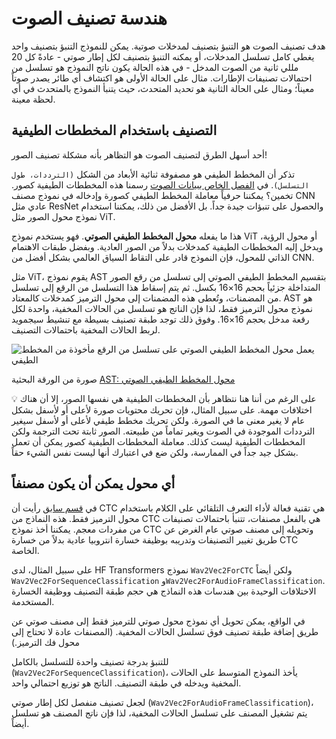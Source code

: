 # هندسة تصنيف الصوت

هدف تصنيف الصوت هو التنبؤ بتصنيف لمدخلات صوتية. يمكن للنموذج التنبؤ بتصنيف واحد يغطي كامل تسلسل المدخلات، أو يمكنه التنبؤ بتصنيف لكل إطار صوتي - عادةً كل 20 مللي ثانية من الصوت المدخل - في هذه الحالة يكون ناتج النموذج هو تسلسل من احتمالات تصنيفات الإطارات. مثال على الحالة الأولى هو اكتشاف أي طائر يصدر صوتاً معيناً؛ ومثال على الحالة الثانية هو تحديد المتحدث، حيث يتنبأ النموذج بالمتحدث في أي لحظة معينة.

## التصنيف باستخدام المخططات الطيفية

أحد أسهل الطرق لتصنيف الصوت هو التظاهر بأنه مشكلة تصنيف الصور!

تذكر أن المخطط الطيفي هو مصفوفة ثنائية الأبعاد من الشكل `(الترددات، طول التسلسل)`. في [الفصل الخاص ببيانات الصوت](../chapter1/audio_data) رسمنا هذه المخططات الطيفية كصور. تخمين؟ يمكننا حرفياً معاملة المخطط الطيفي كصورة وإدخاله في نموذج مصنف CNN عادي مثل ResNet والحصول على تنبؤات جيدة جداً. بل الأفضل من ذلك، يمكننا استخدام نموذج محول الصور مثل ViT.

هذا ما يفعله **محول المخطط الطيفي الصوتي**. فهو يستخدم نموذج ViT أو محول الرؤية، ويدخل إليه المخططات الطيفية كمدخلات بدلاً من الصور العادية. وبفضل طبقات الاهتمام الذاتي للمحول، فإن النموذج قادر على التقاط السياق العالمي بشكل أفضل من CNN.

مثل ViT، يقوم نموذج AST بتقسيم المخطط الطيفي الصوتي إلى تسلسل من رقع الصور المتداخلة جزئياً بحجم 16×16 بكسل. ثم يتم إسقاط هذا التسلسل من الرقع إلى تسلسل من المضمنات، وتُعطى هذه المضمنات إلى محول الترميز كمدخلات كالمعتاد. AST هو نموذج محول الترميز فقط، لذا فإن الناتج هو تسلسل من الحالات المخفية، واحدة لكل رقعة مدخل بحجم 16×16. وفوق ذلك توجد طبقة تصنيف بسيطة مع تنشيط سيجمويد لربط الحالات المخفية باحتمالات التصنيف.

<div class="flex justify-center">
    <img src="https://huggingface.co/datasets/huggingface-course/audio-course-images/resolve/main/ast.png" alt="يعمل محول المخطط الطيفي الصوتي على تسلسل من الرقع مأخوذة من المخطط الطيفي">
</div>

صورة من الورقة البحثية [AST: محول المخطط الطيفي الصوتي](https://arxiv.org/pdf/2104.01778.pdf)

<Tip>
💡 على الرغم من أننا هنا نتظاهر بأن المخططات الطيفية هي نفسها الصور، إلا أن هناك اختلافات مهمة. على سبيل المثال، فإن تحريك محتويات صورة لأعلى أو لأسفل بشكل عام لا يغير معنى ما في الصورة. ولكن تحريك مخطط طيفي لأعلى أو لأسفل سيغير الترددات الموجودة في الصوت ويغير تماماً من طبيعته. الصور ثابتة تحت الترجمة ولكن المخططات الطيفية ليست كذلك. معاملة المخططات الطيفية كصور يمكن أن تعمل بشكل جيد جداً في الممارسة، ولكن ضع في اعتبارك أنها ليست نفس الشيء حقاً.
</Tip>

## أي محول يمكن أن يكون مصنفاً

في [قسم سابق](ctc) رأيت أن CTC هي تقنية فعالة لأداء التعرف التلقائي على الكلام باستخدام محول الترميز فقط. هذه النماذج من CTC هي بالفعل مصنفات، تتنبأ باحتمالات تصنيفات من مفردات معجم. يمكننا أخذ نموذج CTC وتحويله إلى مصنف صوتي عام الغرض عن طريق تغيير التصنيفات وتدريبه بوظيفة خسارة انتروبيا عادية بدلاً من خسارة CTC الخاصة.

على سبيل المثال، لدى HF Transformers نموذج `Wav2Vec2ForCTC` ولكن أيضاً `Wav2Vec2ForSequenceClassification` و`Wav2Vec2ForAudioFrameClassification`. الاختلافات الوحيدة بين هندسات هذه النماذج هي حجم طبقة التصنيف ووظيفة الخسارة المستخدمة.

في الواقع، يمكن تحويل أي نموذج محول صوتي للترميز فقط إلى مصنف صوتي عن طريق إضافة طبقة تصنيف فوق تسلسل الحالات المخفية. (المصنفات عادة لا تحتاج إلى محول فك الترميز.)

للتنبؤ بدرجة تصنيف واحدة للتسلسل بالكامل (`Wav2Vec2ForSequenceClassification`)، يأخذ النموذج المتوسط على الحالات المخفية ويدخله في طبقة التصنيف. الناتج هو توزيع احتمالي واحد.

لجعل تصنيف منفصل لكل إطار صوتي (`Wav2Vec2ForAudioFrameClassification`)، يتم تشغيل المصنف على تسلسل الحالات المخفية، لذا فإن ناتج المصنف هو تسلسل أيضاً.